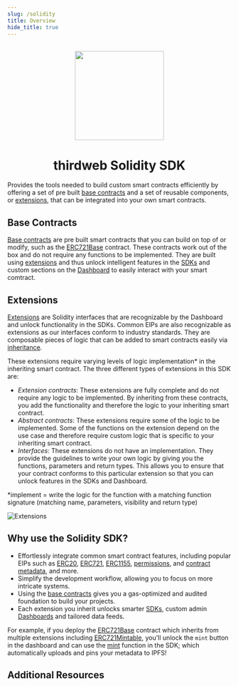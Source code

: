 ```yaml
---
slug: /solidity
title: Overview
hide_title: true
---
```



<p align="center">
  <br />
  <a href="https://thirdweb.com">
    <img
      src="https://github.com/thirdweb-dev/js/blob/main/packages/sdk/logo.svg?raw=true"
      width="200"
      alt=""
    />
  </a>
  <br />
</p>
<h1 align="center">thirdweb Solidity SDK</h1>

Provides the tools needed to build custom smart contracts efficiently by offering a set of pre built [base contracts](/solidity/base-contracts)
 and a set of reusable components, or [extensions](/solidity/extensions), that can be integrated into your own smart contracts.

## Base Contracts

[Base contracts](/solidity/base-contracts) are pre built smart contracts that you can build on top of or modify, such as the [ERC721Base](/solidity/base-contracts/erc-721/erc721base) contract. These contracts work out of the box and do not require any functions to be implemented.
They are built using [extensions](/solidity/extensions) and thus unlock intelligent features in the [SDKs](/sdk) and custom sections on the [Dashboard](/dashboard) to easily interact with your smart comtract.

## Extensions

[Extensions](/solidity/extensions) are Solidity interfaces that are recognizable by the Dashboard and unlock functionality in the SDKs. Common EIPs are also recognizable as extensions as our interfaces conform to industry standards.
They are composable pieces of logic that can be added to smart contracts easily via [inheritance](/solidity/getting-started#inheritance-and-overriding-functions). 

These extensions require varying levels of logic implementation* in the inheriting smart contract. The three different types of extensions in this SDK are:

- *Extension contracts*: These extensions are fully complete and do not require any logic to be implemented. By inheriting from these contracts, you add the functionality and therefore the logic to your inheriting smart contract.
- *Abstract contracts*: These extensions require some of the logic to be implemented. Some of the functions on the extension depend on the use case and therefore require custom logic that is specific to your inheriting smart contract.
- *Interfaces*: These extensions do not have an implementation. They provide the guidelines to write your own logic by giving you the functions, parameters and return types. This allows you to ensure that your contract conforms to this particular extension so that you can unlock features in the SDKs and Dashboard.

*implement = write the logic for the function with a matching function signature (matching name, parameters, visibility and return type)

![Extensions](/assets/extensions-graphic.png)

## Why use the Solidity SDK?

- Effortlessly integrate common smart contract features, including popular EIPs such as [ERC20](/solidity/extensions/erc20), [ERC721](/solidity/extensions/erc721), [ERC1155](/solidity/extensions/erc1155), [permissions](/solidity/extensions/permissions), and [contract metadata](/solidity/extensions/contractmetadata), and more. 
- Simplify the development workflow, allowing you to focus on more intricate systems.
- Using the [base contracts](/solidity/base-contracts) gives you a gas-optimized and audited foundation to build your projects.
- Each extension you inherit unlocks smarter [SDKs](/sdk), custom admin [Dashboards](/dashboard) and tailored data feeds.

For example, if you deploy the [ERC721Base](/solidity/base-contracts/erc-721/erc721base) contract which inherits from multiple extensions including [ERC721Mintable](/solidity/extensions/erc721mintable), you'll unlock the `mint` button in the dashboard and
can use the [mint](/sdk/interacting-with-contracts/erc721mintable) function in the SDK; which automatically uploads and pins your metadata to IPFS!

## Additional Resources

<div className="row" style={{ marginBottom: 24 }}>
  <div className="col col--6" style={{ padding: 8 }}>
    <QuickstartCard
      name="Video: Create An ERC721A Smart Contract in Solidity"
      link="https://www.youtube.com/watch?v=cqPb3hqm5H0"
      image="/assets/icons/education.png"
    />
  </div>
  <div className="col col--6" style={{ padding: 8 }}>
    <QuickstartCard
      name="Guide: Get started with the Solidity SDK by building an NFT Contract"
      link="https://blog.thirdweb.com/guides/get-started-with-the-contracts-sdk/"
      image="/assets/icons/education.png"
    />
  </div>
  <div className="col col--6" style={{ padding: 8 }}>
    <QuickstartCard
      name="Guide: Get Started with NFT Base Contracts"
      link="https://blog.thirdweb.com/guides/get-started-with-the-contracts-sdk/"
      image="/assets/icons/education.png"
    />
  </div>
  <div className="col col--6" style={{ padding: 8 }}>
    <QuickstartCard
      name="Video: Create Evolving NFTs with ERC1155 Base Contracts"
      link="https://www.youtube.com/watch?v=cKc8JVl_u30"
      image="/assets/icons/education.png"
    />
  </div>
  <div className="col col--6" style={{ padding: 8 }}>
    <QuickstartCard
      name="Video: Build A Blockchain Game with the Solidity SDK"
      link="https://www.youtube.com/watch?v=Mdpf0n-tGvE"
      image="/assets/icons/education.png"
    />
  </div>
  <div className="col col--6" style={{ padding: 8 }}>
    <QuickstartCard
      name="Guide: Create A Generative Art NFT Collection"
      link="https://blog.thirdweb.com/guides/create-a-generative-art-nft-collection-using-solidity-javascript/"
      image="/assets/icons/education.png"
    />
  </div>
</div>